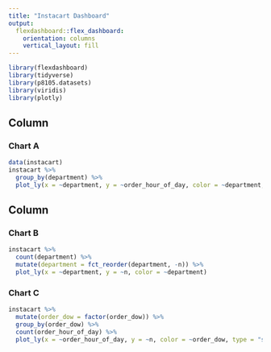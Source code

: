 ```yaml
---
title: "Instacart Dashboard"
output: 
  flexdashboard::flex_dashboard:
    orientation: columns
    vertical_layout: fill
---
```


```r
library(flexdashboard)
library(tidyverse)
library(p8105.datasets)
library(viridis)
library(plotly)
```

Column {data-width=650}
-----------------------------------------------------------------------

### Chart A

```r
data(instacart)
instacart %>% 
  group_by(department) %>%
  plot_ly(x = ~department, y = ~order_hour_of_day, color = ~department, type = "box") 
```

Column {data-width=350}
-----------------------------------------------------------------------

### Chart B

```r
instacart %>% 
  count(department) %>%
  mutate(department = fct_reorder(department, -n)) %>%
  plot_ly(x = ~department, y = ~n, color = ~department)
```

### Chart C

```r
instacart %>% 
  mutate(order_dow = factor(order_dow)) %>%
  group_by(order_dow) %>%
  count(order_hour_of_day) %>% 
  plot_ly(x = ~order_hour_of_day, y = ~n, color = ~order_dow, type = "scatter", mode = "lines")
```

